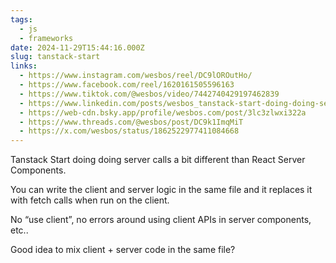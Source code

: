 ```yaml
---
tags:
  - js
  - frameworks
date: 2024-11-29T15:44:16.000Z
slug: tanstack-start
links:
  - https://www.instagram.com/wesbos/reel/DC9lOROutHo/
  - https://www.facebook.com/reel/1620161505596163
  - https://www.tiktok.com/@wesbos/video/7442740429197462839
  - https://www.linkedin.com/posts/wesbos_tanstack-start-doing-doing-server-calls-a-activity-7268301011566362624-sJNS/
  - https://web-cdn.bsky.app/profile/wesbos.com/post/3lc3zlwxi322a
  - https://www.threads.com/@wesbos/post/DC9k1ImqMiT
  - https://x.com/wesbos/status/1862522977411084668
---
```


Tanstack Start doing doing server calls a bit different than React Server Components.

You can write the client and server logic in the same file and it replaces it with fetch calls when run on the client.

No “use client”, no errors around using client APIs in server components, etc..

Good idea to mix client + server code in the same file?
